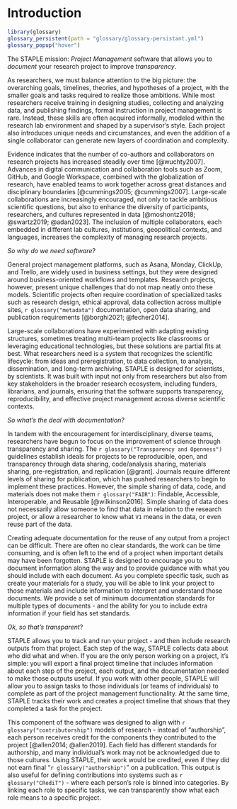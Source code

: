 # Introduction

```r
library(glossary) 
glossary_persistent(path = "glossary/glossary-persistant.yml")
glossary_popup("hover")
```

The STAPLE mission: *Project Management* software that allows you to *document* your research project to improve *transparency*.

As researchers, we must balance attention to the big picture: the overarching goals, timelines, theories, and hypotheses of a project, with the smaller goals and tasks required to realize those ambitions. While most researchers receive training in designing studies, collecting and analyzing data, and publishing findings, formal instruction in project management is rare. Instead, these skills are often acquired informally, modeled within the research lab environment and shaped by a supervisor’s style. Each project also introduces unique needs and circumstances, and even the addition of a single collaborator can generate new layers of coordination and complexity.

Evidence indicates that the number of co-authors and collaborators on research projects has increased steadily over time [@wuchty2007]. Advances in digital communication and collaboration tools such as Zoom, GitHub, and Google Workspace, combined with the globalization of research, have enabled teams to work together across great distances and disciplinary boundaries [@cummings2005; @cummings2007]. Large-scale collaborations are increasingly encouraged, not only to tackle ambitious scientific questions, but also to enhance the diversity of participants, researchers, and cultures represented in data [@moshontz2018; @swartz2019; @adan2023]. The inclusion of multiple collaborators, each embedded in different lab cultures, institutions, geopolitical contexts, and languages, increases the complexity of managing research projects.

*So why do we need software*?

General project management platforms, such as Asana, Monday, ClickUp, and Trello, are widely used in business settings, but they were designed around business-oriented workflows and templates. Research projects, however, present unique challenges that do not map neatly onto these models. Scientific projects often require coordination of specialized tasks such as research design, ethical approval, data collection across multiple sites, `r glossary("metadata")` documentation, open data sharing, and publication requirements [@borghi2021; @fecher2014].

Large-scale collaborations have experimented with adapting existing structures, sometimes treating multi-team projects like classrooms or leveraging educational technologies, but these solutions are partial fits at best. What researchers need is a system that recognizes the scientific lifecycle: from ideas and preregistration, to data collection, to analysis, dissemination, and long-term archiving. STAPLE is designed for scientists, by scientists. It was built with input not only from researchers but also from key stakeholders in the broader research ecosystem, including funders, librarians, and journals, ensuring that the software supports transparency, reproducibility, and effective project management across diverse scientific contexts.

*So what's the deal with documentation*?

In tandem with the encouragement for interdisciplinary, diverse teams, researchers have begun to focus on the improvement of science through transparency and sharing. The `r glossary("Transparency and Openness")` guidelines establish ideals for projects to be reproducible, open, and transparency through data sharing, code/analysis sharing, materials sharing, pre-registration, and replication [@grant]. Journals require different levels of sharing for publication, which has pushed researchers to begin to implement these practices. However, the simple sharing of data, code, and materials does not make them `r glossary("FAIR")`: Findable, Accessible, Interoperable, and Reusable [@wilkinson2016]. Simple sharing of data does not necessarily allow someone to find that data in relation to the research project, or allow a researcher to know what `V1` means in the data, or even reuse part of the data.

Creating adequate documentation for the reuse of any output from a project can be difficult. There are often no clear standards, the work can be time consuming, and is often left to the end of a project when important details may have been forgotten. STAPLE is designed to encourage you to document information along the way and to provide guidance with what you should include with each document. As you complete specific task, such as create your materials for a study, you will be able to link your project to those materials and include information to interpret and understand those documents. We provide a set of minimum documentation standards for multiple types of documents - and the ability for you to include extra information if your field has set standards.

*Ok, so that's transparent*?

STAPLE allows you to track and run your project - and then include research outputs from that project. Each step of the way, STAPLE collects data about who did what and when. If you are the only person working on a project, it's simple: you will export a final project timeline that includes information about each step of the project, each output, and the documentation needed to make those outputs useful. If you work with other people, STAPLE will allow you to assign tasks to those individuals (or teams of individuals) to complete as part of the project management functionality. At the same time, STAPLE tracks their work and creates a project timeline that shows that they completed a task for the project.

This component of the software was designed to align with `r glossary("contributorship")` models of research - instead of "authorship", each person receives credit for the components they contributed to the project [@allen2014; @allen2019]. Each field has different standards for authorship, and many individual's work may not be acknowledged due to those cultures. Using STAPLE, their work would be credited, even if they did not earn final "`r glossary("authorship")`" on a publication. This output is also useful for defining contributions into systems such as `r glossary("CRediT")` - where each person's role is binned into categories. By linking each role to specific tasks, we can transparently show what each role means to a specific project.